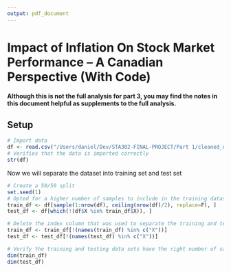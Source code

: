 ```yaml
---
output: pdf_document
---
```


# Impact of Inflation On Stock Market Performance -- A Canadian Perspective (With Code)
**Although this is not the full analysis for part 3, you may find the notes in this document helpful as supplements to the full analysis.**

## Setup

```r
# Import data
df <- read.csv("/Users/daniel/Dev/STA302-FINAL-PROJECT/Part 1/cleaned_df.csv")
# Verifies that the data is imported correctly
str(df)
```

Now we will separate the dataset into training set and test set

```r
# Create a 50/50 split
set.seed(1)
# Opted for a higher number of samples to include in the training dataset
train_df <- df[sample(1:nrow(df), ceiling(nrow(df)/2), replace=F), ]
test_df <- df[which(!(df$X %in% train_df$X)), ]

# Delete the index column that was used to separate the training and testing data sets
train_df <- train_df[!(names(train_df) %in% c("X"))]
test_df <- test_df[!(names(test_df) %in% c("X"))]

# Verify the training and testing data sets have the right number of samples
dim(train_df)
dim(test_df)
```










